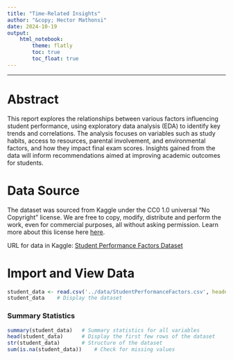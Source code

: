 ```yaml
---
title: "Time-Related Insights"
author: "&copy; Hector Mathonsi"
date: 2024-10-19
output:
    html_notebook:
        theme: flatly
        toc: true
        toc_float: true
---
```


-----

# Abstract

This report explores the relationships between various factors influencing student performance, using exploratory data analysis (EDA) to identify key trends and correlations. The analysis focuses on variables such as study habits, access to resources, parental involvement, and environmental factors, and how they impact final exam scores. Insights gained from the data will inform recommendations aimed at improving academic outcomes for students.

# Data Source

The dataset was sourced from Kaggle under the CC0 1.0 universal "No Copyright" license. We are free to copy, modify, distribute and perform the work, even for commercial purposes, all without asking permission. Learn more about this license here [here](https://creativecommons.org/publicdomain/zero/1.0/).

URL for data in Kaggle: [Student Performance Factors Dataset](https://www.kaggle.com/datasets/lainguyn123/student-performance-factors)

# Import and View Data

```r
student_data <- read.csv('../data/StudentPerformanceFactors.csv', header = TRUE)
student_data    # Display the dataset
```

### Summary Statistics

```r
summary(student_data)   # Summary statistics for all variables
head(student_data)      # Display the first few rows of the dataset
str(student_data)       # Structure of the dataset
sum(is.na(student_data))    # Check for missing values
```
